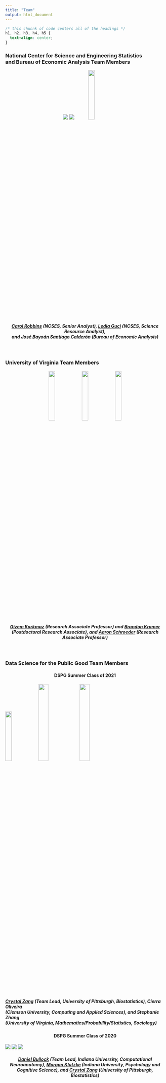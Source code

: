 ```yaml
---
title: "Team"
output: html_document
---
```


```css
/* this chunnk of code centers all of the headings */
h1, h2, h3, h4, h5 {
  text-align: center;
}
```

### National Center for Science and Engineering Statistics <br> and Bureau of Economic Analysis Team Members 

<center>
![](/./overview_files/carol.png) ![](/./overview_files/ledia.png) ![](/./overview_files/bayoan.jpg){width=20%}
</center>

##### [Carol Robbins](https://www.nsf.gov/staff/staff_bio.jsp?lan=crobbins&from_org=) (NCSES, Senior Analyst), [Ledia Guci](https://www.nsf.gov/staff/staff_bio.jsp?lan=lguci&from_org=) (NCSES, Science Resource Analyst), <br>and [José Bayoán Santiago Calderón](https://biocomplexity.virginia.edu/j-bayoan-santiago-calderon) (Bureau of Economic Analysis) {style=text-align:center}

<br>

### University of Virginia Team Members 

<center>
![](/./overview_files/gizem.jpg){width=20%} ![](/./overview_files/brandon.jpg){width=20%} ![](/./overview_files/aaron.jpg){width=20%}
</center>

##### [Gizem Korkmaz](https://biocomplexity.virginia.edu/gizem-korkmaz) (Research Associate Professor) and [Brandon Kramer](https://www.brandonleekramer.com/about/) (Postdoctoral Research Associate), and [Aaron Schroeder](https://biocomplexity.virginia.edu/aaron-schroeder) (Research Associate Professor) {style=text-align:center}

<br>

### Data Science for the Public Good Team Members 

#### DSPG Summer Class of 2021 {style=text-align:center}

![](/./overview_files/Crystal.jpeg){width=20%} ![](/./overview_files/Cierra.png){width=25%} ![](/./overview_files/Stephanie.png){width=25%}

##### [Crystal Zang](https://github.com/czang97) (Team Lead, University of Pittsburgh, Biostatistics), Cierra Oliveira <br> (Clemson University, Computing and Applied Sciences), and Stephanie Zhang <br>(University of Virginia, Mathematics/Probability/Statistics, Sociology)

#### DSPG Summer Class of 2020 {style=text-align:center}

![](/./overview_files/daniel.jpg) ![](/./overview_files/morgan.jpg) ![](/./overview_files/crystal.jpeg)

##### [Daniel Bullock](https://github.com/DanNBullock) (Team Lead, Indiana University, Computational Neuroanatomy), [Morgan Klutzke](https://github.com/mklutzke) (Indiana University, Psychology and Cognitive Science), and [Crystal Zang](https://github.com/czang97) (University of Pittsburgh, Biostatistics) {style=text-align:center}
###
